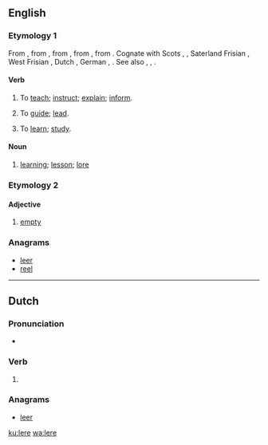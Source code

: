 ==English==

===Etymology 1===
From {{etyl|enm|en}} {{term|leren||to teach, instruct|lang=enm}}, from {{etyl|ang|en}} {{term/t|ang|lǣran||to teach, instruct, indoctrinate}}, from {{etyl|gem-pro|en}} {{term/t|gem-pro|*laizijaną||to teach}}, from {{term/t|gem-pro|*laizō||lore, teaching", literally, "track, trace}}, from {{etyl|ine-pro|en}} {{term/t|ine-pro|*leyəs-||to track, furrow}}.  Cognate with Scots {{term|lere|lang=sco}}, {{term|leir|lang=sco}}, Saterland Frisian {{term|leere|lang=stq}}, West Frisian {{term|leare|lang=fy}}, Dutch {{term|leren|lang=nl}}, German {{term|lehren|lang=de}}, {{etyl|sv|-}} {{term|lära|lang=sv}}. See also {{l|en|lear}}, {{l|en|lore}}, {{l|en|learn}}.

====Verb====
{{en-verb|ler|es}}

# {{context|obsolete|_|or|_|UK|_|dialectal|Scotland|lang=en}} To [[teach]]; [[instruct]]; [[explain]]; [[inform]].
# {{context|obsolete|_|or|_|UK|_|dialectal|Scotland|lang=en}} To [[guide]]; [[lead]].
# {{context|obsolete|_|or|_|UK|_|dialectal|Scotland|lang=en}} To [[learn]]; [[study]].

====Noun====
{{en-noun}}

# {{context|obsolete|lang=en}} [[learning]]; [[lesson]]; [[lore]]
#: {{rfquotek|Spenser}}

===Etymology 2===

====Adjective====
{{en-adj}}

# {{context|obsolete|lang=en}} [[empty]]

===Anagrams===
* [[leer#English|leer]]
* [[reel#English|reel]]

----

==Dutch==

===Pronunciation===
* {{rhymes|eːrə|lang=nl}}

===Verb===
{{nl-verb-form}}

# {{nl-verb form of|n=sg|t=pres|m=subj|leren}}

===Anagrams===
* [[leer#Dutch|leer]]

[[ku:lere]]
[[wa:lere]]
